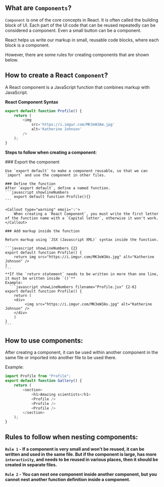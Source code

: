

## What are `Components`?

`Component` is one of the core concepts in React. It is often called the building block of UI. Each part of the UI code that can be reused repeatedly can be considered a component. Even a small button can be a component.

React helps us write our markup in small, reusable code blocks, where each block is a component.

However, there are some rules for creating components that are shown below.

## How to create a React `Component`?

A React component is a JavaScript function that combines markup with JavaScript.

**React Component Syntax**

```javascript showLineNumbers filename="profile.jsx"
export default function Profile() {
    return (
        <img
            src='https://i.imgur.com/MK3eW3Am.jpg'
            alt='Katherine Johnson'
        />
    );
}
```

**Steps to follow when creating a component:**

<Steps>
    ### Export the component

    Use `export default` to make a component reusable, so that we can `import` and use the component in other files.

    ### Define the function
    After `export default`, define a named function.
    ```javascript showlineNumbers
        export default function Profile(){}
    ```

    <Callout type="warning" emoji='💡'>
        When creating a `React Component`, you must write the first letter of the function name with a `Capital letter`, otherwise it won't work.
    </Callout>

    ### Add markup inside the function

    Return markup using `JSX (Javascript XML)` syntax inside the function.

    ```javascript showLineNumbers {2}
    export default function Profile() {
        return img src="https://i.imgur.com/MK3eW3As.jpg" alt="Katherine Johnson" />
    }
    ```
    **If the `return statement` needs to be written in more than one line, it must be written inside `()`**
    Example:
      ```javascript showLineNumbers filename="Profile.jsx" {2-6}
    export default function Profile() {
        return (
        <div>
             <img src="https://i.imgur.com/MK3eW3As.jpg" alt="Katherine Johnson" />
        </div>
        )
    }
    ```

</Steps>

## How to use components:

After creating a component, it can be used within another component in the same file or imported into another file to be used there.

Example:

```javascript showLineNumbers filename="Gallery.jsx"
import Profile from "Profile";
export default function Gallery() {
    return (
        <section>
            <h1>Amazing scientists</h1>
            <Profile />
            <Profile />
            <Profile />
        </section>
    );
}
```

## Rules to follow when nesting components:

**`Rule 1` - If a component is very small and won't be reused, it can be written and used in the same file. But if the component is large, has more `interactivity`, and needs to be reused in various places, then it should be created in separate files.**

**`Rule 2` - You can nest one component inside another component, but you cannot nest another function definition inside a component.**

